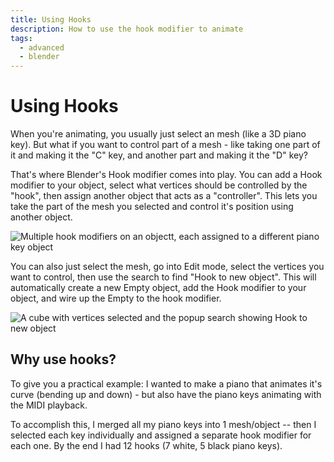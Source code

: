 ```yaml
---
title: Using Hooks
description: How to use the hook modifier to animate
tags:
  - advanced
  - blender
---
```


# Using Hooks

When you're animating, you usually just select an mesh (like a 3D piano key). But what if you want to control part of a mesh - like taking one part of it and making it the "C" key, and another part and making it the "D" key?

That's where Blender's Hook modifier comes into play. You can add a Hook modifier to your object, select what vertices should be controlled by the "hook", then assign another object that acts as a "controller". This lets you take the part of the mesh you selected and control it's position using another object.

![Multiple hook modifiers on an objectt, each assigned to a different piano key object](./assets/hook-modifier.png)

You can also just select the mesh, go into Edit mode, select the vertices you want to control, then use the search to find "Hook to new object". This will automatically create a new Empty object, add the Hook modifier to your object, and wire up the Empty to the hook modifier.

![A cube with vertices selected and the popup search showing Hook to new object](./assets/search-hook.png)

## Why use hooks?

To give you a practical example: I wanted to make a piano that animates it's curve (bending up and down) - but also have the piano keys animating with the MIDI playback.

To accomplish this, I merged all my piano keys into 1 mesh/object -- then I selected each key individually and assigned a separate hook modifier for each one. By the end I had 12 hooks (7 white, 5 black piano keys).

<Bluesky id="3lirtdfcdlt2k" />

